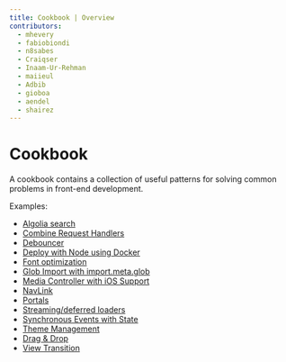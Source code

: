 ```yaml
---
title: Cookbook | Overview
contributors:
  - mhevery
  - fabiobiondi
  - n8sabes
  - Craiqser
  - Inaam-Ur-Rehman
  - maiieul
  - Adbib
  - gioboa
  - aendel
  - shairez
---
```


# Cookbook

A cookbook contains a collection of useful patterns for solving common problems in front-end development.

Examples:

- [Algolia search](./algolia-search/)
- [Combine Request Handlers](./combine-request-handlers/)
- [Debouncer](./debouncer/)
- [Deploy with Node using Docker](./node-docker-deploy/)
- [Font optimization](./fonts/)
- [Glob Import with import.meta.glob](./glob-import/)
- [Media Controller with iOS Support](./mediaController/)
- [NavLink](./nav-link/)
- [Portals](./portals/)
- [Streaming/deferred loaders](./streaming-deferred-loaders)
- [Synchronous Events with State](./sync-events/)
- [Theme Management](./theme-management/)
- [Drag & Drop](./drag&drop/)
- [View Transition](./view-transition/)
